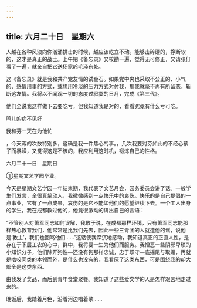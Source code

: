 ```yaml
---
---
---
```

title: 六月二十日　星期六
---




人越在各种风浪向你汹涌排击的时候，越应该屹立不动。能够击碎硬的，挣断软的，这才是真正的战士。上午把《备忘录》又校勘一遍，觉得无可修正，又请张仃看了一遍，就亲自把它送杨家岭毛泽东处。

这《备忘录》就是我和共产党友情的试金石。如果党中央也采取不公正的、小气的、感情用事的方式，或想用冷淡的压力方式对付我，那我就毫不再有所留恋，斩断这友情。我将以不闻观一切的态度过寂寞的日月，完成《第三代》。

他们全说我这样做下去要吃亏，但我知道我是对的，看看究竟有什么亏可吃。

鸣儿的病不见好

我和芬一天在为他忙

，今天泻的次数特别多，这确是我一件焦心的事。，几次我要对芬如此的不经心孩子而暴躁，又觉得这是不该的，我应利用这时机，锻炼自己的性格。





六月二十一日　星期日


①星期文艺学园毕业。

今天是星期文艺学园一年结束期，我代表了文艺月会，园务委员会讲了话。一般学生们发言，全很真挚动人，我微微感到一点快乐中的哀伤。快乐的是自己提倡的一点事业，它有了一点成果，哀伤的是它不能如他们的愿望继续下去。一个工人出身的学生，我在成都教过他的，他竟很激动的讲出自己的言语：

“不管别人对萧军同志如何误解，我敢于说，在成都那样环境，只有萧军同志能那样热心教育我们，他常常是比我们先去，因此一些三青团的人就造他的谣，说他是‘教主’，我们也回骂他们……”这话使我深沉地感动，我知道真正的正直人性，是存在于下层工农的心中，群中，我将要一生为他们而服务。我憎恶一些阴邪卑琐的小知识分子，他们除开狗性―还没有狗那样忠诚，忠于职守―底摇尾与取媚，再就是啮咬同类的本领而外，是什么也没有的，我看厌了这类东西，可是围绕我的却大部全是这类东西。

由我发了奖品，而后到青年食堂聚餐。我知道了这些爱文学的人是怎样艰苦地走过来的。

晚饭后，我踏着月色，沿着河边唱着歌……